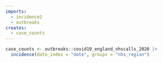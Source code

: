 ```yaml
---
imports:
  - incidence2
  - outbreaks
creates:
  - case_counts
---
```


```r
case_counts <- outbreaks::covid19_england_nhscalls_2020 |> 
  incidence(date_index = "date", groups = "nhs_region")
```
